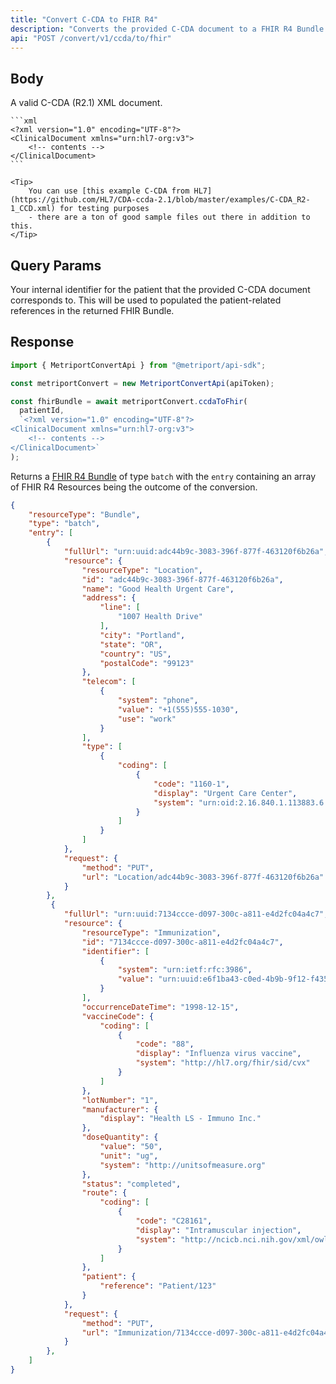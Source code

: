 ```yaml
---
title: "Convert C-CDA to FHIR R4"
description: "Converts the provided C-CDA document to a FHIR R4 Bundle."
api: "POST /convert/v1/ccda/to/fhir"
---
```


## Body

<ParamField body type="string" required>
    A valid C-CDA (R2.1) XML document.

    ```xml
    <?xml version="1.0" encoding="UTF-8"?>
    <ClinicalDocument xmlns="urn:hl7-org:v3">
        <!-- contents -->
    </ClinicalDocument>
    ```

    <Tip>
        You can use [this example C-CDA from HL7](https://github.com/HL7/CDA-ccda-2.1/blob/master/examples/C-CDA_R2-1_CCD.xml) for testing purposes
        - there are a ton of good sample files out there in addition to this.
    </Tip>
</ParamField>




## Query Params


<ParamField query="patientId" type="string" required>
  Your internal identifier for the patient that the provided C-CDA document corresponds to.
  This will be used to populated the patient-related references in the returned FHIR Bundle.
</ParamField>


## Response

<ResponseExample>

```typescript Metriport SDK
import { MetriportConvertApi } from "@metriport/api-sdk";

const metriportConvert = new MetriportConvertApi(apiToken);

const fhirBundle = await metriportConvert.ccdaToFhir(
  patientId,
  `<?xml version="1.0" encoding="UTF-8"?>
<ClinicalDocument xmlns="urn:hl7-org:v3">
    <!-- contents -->
</ClinicalDocument>`
);
```

</ResponseExample>

Returns a [FHIR R4 Bundle](/medical-api/fhir/resources/bundle) of type `batch` with the 
`entry` containing an array of FHIR R4 Resources being the outcome of the conversion.

```json
{
    "resourceType": "Bundle",
    "type": "batch",
    "entry": [
        {
            "fullUrl": "urn:uuid:adc44b9c-3083-396f-877f-463120f6b26a",
            "resource": {
                "resourceType": "Location",
                "id": "adc44b9c-3083-396f-877f-463120f6b26a",
                "name": "Good Health Urgent Care",
                "address": {
                    "line": [
                        "1007 Health Drive"
                    ],
                    "city": "Portland",
                    "state": "OR",
                    "country": "US",
                    "postalCode": "99123"
                },
                "telecom": [
                    {
                        "system": "phone",
                        "value": "+1(555)555-1030",
                        "use": "work"
                    }
                ],
                "type": [
                    {
                        "coding": [
                            {
                                "code": "1160-1",
                                "display": "Urgent Care Center",
                                "system": "urn:oid:2.16.840.1.113883.6.259"
                            }
                        ]
                    }
                ]
            },
            "request": {
                "method": "PUT",
                "url": "Location/adc44b9c-3083-396f-877f-463120f6b26a"
            }
        },
         {
            "fullUrl": "urn:uuid:7134ccce-d097-300c-a811-e4d2fc04a4c7",
            "resource": {
                "resourceType": "Immunization",
                "id": "7134ccce-d097-300c-a811-e4d2fc04a4c7",
                "identifier": [
                    {
                        "system": "urn:ietf:rfc:3986",
                        "value": "urn:uuid:e6f1ba43-c0ed-4b9b-9f12-f435d8ad8f92"
                    }
                ],
                "occurrenceDateTime": "1998-12-15",
                "vaccineCode": {
                    "coding": [
                        {
                            "code": "88",
                            "display": "Influenza virus vaccine",
                            "system": "http://hl7.org/fhir/sid/cvx"
                        }
                    ]
                },
                "lotNumber": "1",
                "manufacturer": {
                    "display": "Health LS - Immuno Inc."
                },
                "doseQuantity": {
                    "value": "50",
                    "unit": "ug",
                    "system": "http://unitsofmeasure.org"
                },
                "status": "completed",
                "route": {
                    "coding": [
                        {
                            "code": "C28161",
                            "display": "Intramuscular injection",
                            "system": "http://ncicb.nci.nih.gov/xml/owl/EVS/Thesaurus.owl"
                        }
                    ]
                },
                "patient": {
                    "reference": "Patient/123"
                }
            },
            "request": {
                "method": "PUT",
                "url": "Immunization/7134ccce-d097-300c-a811-e4d2fc04a4c7"
            }
        },
    ]
}
```
